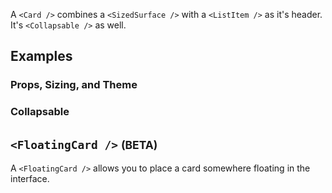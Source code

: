 A `<Card />` combines a `<SizedSurface />` with a `<ListItem />` as it's header.
It's `<Collapsable />` as well.

## Examples

### Props, Sizing, and Theme

<Example id="Basic" />

### Collapsable

<Example id="Collapsable" />

## `<FloatingCard />` <small>(BETA)</small>

A `<FloatingCard />` allows you to place a card somewhere floating in the interface.

<Example id="Floating" />
